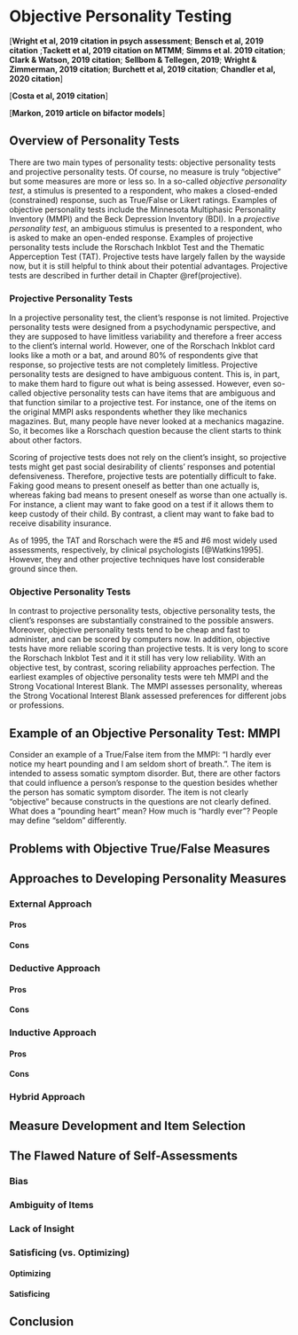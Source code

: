 # Objective Personality Testing {#objective-personality}

[**Wright et al, 2019 citation in psych assessment**; **Bensch et al, 2019 citation** ;**Tackett et al, 2019 citation on MTMM**; **Simms et al. 2019 citation**; **Clark & Watson, 2019 citation**; **Sellbom & Tellegen, 2019**; **Wright & Zimmerman, 2019 citation**; **Burchett et al, 2019 citation**; **Chandler et al, 2020 citation**]

[**Costa et al, 2019 citation**]

[**Markon, 2019 article on bifactor models**]

## Overview of Personality Tests

There are two main types of personality tests: objective personality tests and projective personality tests. Of course, no measure is truly "objective" but some measures are more or less so. In a so-called *objective personality test*, a stimulus is presented to a respondent, who makes a closed-ended (constrained) response, such as True/False or Likert ratings. Examples of objective personality tests include the Minnesota Multiphasic Personality Inventory (MMPI) and the Beck Depression Inventory (BDI). In a *projective personality test*, an ambiguous stimulus is presented to a respondent, who is asked to make an open-ended response. Examples of projective personality tests include the Rorschach Inkblot Test and the Thematic Apperception Test (TAT). Projective tests have largely fallen by the wayside now, but it is still helpful to think about their potential advantages. Projective tests are described in further detail in Chapter \@ref(projective).

### Projective Personality Tests

In a projective personality test, the client's response is not limited. Projective personality tests were designed from a psychodynamic perspective, and they are supposed to have limitless variability and therefore a freer access to the client's internal world. However, one of the Rorschach Inkblot card looks like a moth or a bat, and around 80% of respondents give that response, so projective tests are not completely limitless. Projective personality tests are designed to have ambiguous content. This is, in part, to make them hard to figure out what is being assessed. However, even so-called objective personality tests can have items that are ambiguous and that function similar to a projective test. For instance, one of the items on the original MMPI asks respondents whether they like mechanics magazines. But, many people have never looked at a mechanics magazine. So, it becomes like a Rorschach question because the client starts to think about other factors.

Scoring of projective tests does not rely on the client's insight, so projective tests might get past social desirability of clients' responses and potential defensiveness. Therefore, projective tests are potentially difficult to fake. Faking good means to present oneself as better than one actually is, whereas faking bad means to present oneself as worse than one actually is. For instance, a client may want to fake good on a test if it allows them to keep custody of their child. By contrast, a client may want to fake bad to receive disability insurance.

As of 1995, the TAT and Rorschach were the #5 and #6 most widely used assessments, respectively, by clinical psychologists [@Watkins1995]. However, they and other projective techniques have lost considerable ground since then.

### Objective Personality Tests

In contrast to projective personality tests, objective personality tests, the client's responses are substantially constrained to the possible answers. Moreover, objective personality tests tend to be cheap and fast to administer, and can be scored by computers now. In addition, objective tests have more reliable scoring than projective tests. It is very long to score the Rorschach Inkblot Test and it it still has very low reliability. With an objective test, by contrast, scoring reliability approaches perfection. The earliest examples of objective personality tests were teh MMPI and the Strong Vocational Interest Blank. The MMPI assesses personality, whereas the Strong Vocational Interest Blank assessed preferences for different jobs or professions.

## Example of an Objective Personality Test: MMPI

Consider an example of a True/False item from the MMPI: "I hardly ever notice my heart pounding and I am seldom short of breath.". The item is intended to assess somatic symptom disorder. But, there are other factors that could influence a person's response to the question besides whether the person has somatic symptom disorder. The item is not clearly "objective" because constructs in the questions are not clearly defined. What does a "pounding heart" mean? How much is "hardly ever"? People may define "seldom" differently.

## Problems with Objective True/False Measures

## Approaches to Developing Personality Measures

### External Approach

#### Pros

#### Cons

### Deductive Approach

#### Pros

#### Cons

### Inductive Approach

#### Pros

#### Cons

### Hybrid Approach

## Measure Development and Item Selection

## The Flawed Nature of Self-Assessments

### Bias

### Ambiguity of Items

### Lack of Insight

### Satisficing (vs. Optimizing)

#### Optimizing

#### Satisficing

## Conclusion
	